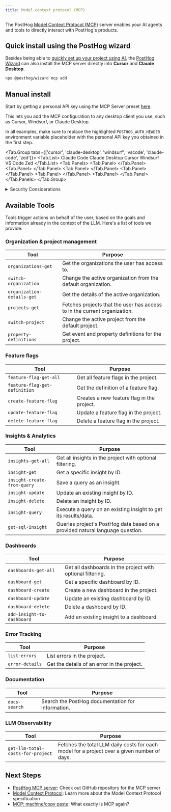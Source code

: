 ```yaml
---
title: Model context protocol (MCP)
---
```


The PostHog [Model Context Protocol (MCP)](https://modelcontextprotocol.io/introduction) server enables your AI agents and tools to directly interact with PostHog's products.


## Quick install using the PostHog wizard

Besides being able to [quickly set up your project using AI](/docs/getting-started/install?tab=wizard), the [PostHog Wizard](https://github.com/PostHog/wizard) can also install the MCP server directly into **Cursor** and **Claude Desktop**. 

```bash
npx @posthog/wizard mcp add
```

## Manual install

Start by getting a personal API key using the MCP Server preset [here](https://app.posthog.com/settings/user-api-keys?preset=mcp_server).

This lets you add the MCP configuration to any desktop client you use, such as Cursor, Windsurf, or Claude Desktop.

<CalloutBox icon="IconInfo" title="Don't forget to use your personal API key" type="action">

In all examples, make sure to replace the highlighted <code>POSTHOG_AUTH_HEADER</code> environment variable placeholder with the personal API key you obtained in the first step.

</CalloutBox>

<Tab.Group tabs={['cursor', 'claude-desktop', 'windsurf', 'vscode', 'claude-code', 'zed']}>
    <Tab.List>
        <Tab>Claude Code</Tab>
        <Tab>Claude Desktop</Tab>
        <Tab>Cursor</Tab>
        <Tab>Windsurf</Tab>
        <Tab>VS Code</Tab>
        <Tab>Zed</Tab>
    </Tab.List>
    <Tab.Panels>
        <Tab.Panel>
            <ClaudeCodeSnippet />
        </Tab.Panel>
        <Tab.Panel>
            <ClaudeDesktopSnippet />
        </Tab.Panel>
        <Tab.Panel>
            <CursorSnippet />
        </Tab.Panel>
        <Tab.Panel>
            <WindsurfSnippet />
        </Tab.Panel>
        <Tab.Panel>
            <VSCodeSnippet />
        </Tab.Panel>
        <Tab.Panel>
            <ZedSnippet />
        </Tab.Panel>
    </Tab.Panels>
</Tab.Group>

<details>

<summary>Security Considerations</summary>

We recommend the following best practices to mitigate security risks when using the PostHog MCP server:

**Use the right API key permissions:** Use the provided **MCP Server** preset in the personal API key creator. If you use the MCP in an agentic workflow on production data, scope down the API key's permissions to only the permissions you want it to use. This prevents the AI from making unintended changes to your PostHog configuration or data.

**Project scoping:** Scope your MCP server to a specific PostHog project, limiting access to only that project's resources. This prevents AI agents from accessing data from other projects in your PostHog account and helps maintain data isolation.

**Be mindful of prompt injection:** Keep in mind that LLMs can be tricked into following untrusted commands within user content. Always review and sanitize tool calls before executing them.

</details>


## Available Tools

Tools trigger actions on behalf of the user, based on the goals and information already in the context of the LLM. Here's a list of tools we provide:

### Organization & project management

| Tool | Purpose |
| -- | -- |
| `organizations-get` | Get the organizations the user has access to. |
| `switch-organization` | Change the active organization from the default organization. |
| `organization-details-get` | Get the details of the active organization. |
| `projects-get` | Fetches projects that the user has access to in the current organization. |
| `switch-project` | Change the active project from the default project. |
| `property-definitions` | Get event and property definitions for the project. |

### Feature flags

| Tool | Purpose |
| -- | -- |
| `feature-flag-get-all` | Get all feature flags in the project. |
| `feature-flag-get-definition` | Get the definition of a feature flag. |
| `create-feature-flag` | Creates a new feature flag in the project. |
| `update-feature-flag` | Update a feature flag in the project. |
| `delete-feature-flag` | Delete a feature flag in the project. |

### Insights & Analytics

| Tool | Purpose |
| -- | -- |
| `insights-get-all` | Get all insights in the project with optional filtering. |
| `insight-get` | Get a specific insight by ID. |
| `insight-create-from-query` | Save a query as an insight. |
| `insight-update` | Update an existing insight by ID. |
| `insight-delete` | Delete an insight by ID. |
| `insight-query` | Execute a query on an existing insight to get its results/data. |
| `get-sql-insight` | Queries project's PostHog data based on a provided natural language question. |

### Dashboards

| Tool | Purpose |
| -- | -- |
| `dashboards-get-all` | Get all dashboards in the project with optional filtering. |
| `dashboard-get` | Get a specific dashboard by ID. |
| `dashboard-create` | Create a new dashboard in the project. |
| `dashboard-update` | Update an existing dashboard by ID. |
| `dashboard-delete` | Delete a dashboard by ID. |
| `add-insight-to-dashboard` | Add an existing insight to a dashboard. |

### Error Tracking

| Tool | Purpose |
| -- | -- |
| `list-errors` | List errors in the project. |
| `error-details` | Get the details of an error in the project. |

### Documentation

| Tool | Purpose |
| -- | -- |
| `docs-search` | Search the PostHog documentation for information. |

### LLM Observability

| Tool | Purpose |
| -- | -- |
| `get-llm-total-costs-for-project` | Fetches the total LLM daily costs for each model for a project over a given number of days. |


## Next Steps

- [PostHog MCP server](https://github.com/posthog/mcp): Check out GitHub repository for the MCP server
- [Model Context Protocol](https://modelcontextprotocol.io/introduction): Learn more about the Model Context Protocol specification
- [MCP: machine/copy paste](/blog/machine-copy-paste-mcp-intro): What exactly is MCP again?
